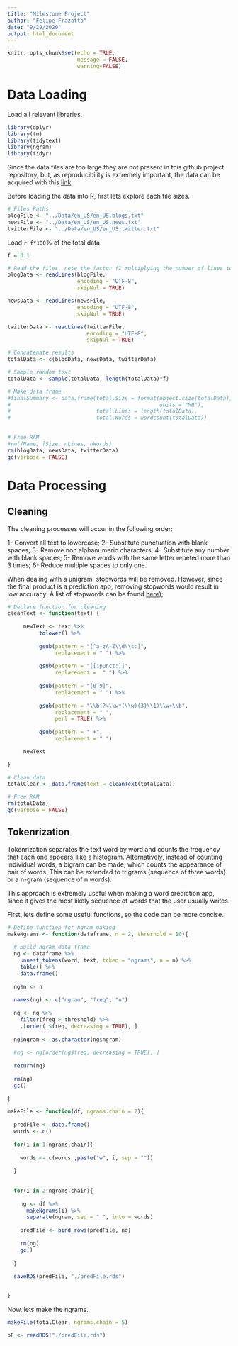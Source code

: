 ```yaml
---
title: "Milestone Project"
author: "Felipe Frazatto"
date: "9/29/2020"
output: html_document
---
```


```r
knitr::opts_chunk$set(echo = TRUE, 
                      message = FALSE,
                      warning=FALSE)
```


# Data Loading

Load all relevant libraries.


```r

library(dplyr)
library(tm)
library(tidytext)
library(ngram)
library(tidyr)

```


Since the data files are too large they are not present in this github project 
repository, but, as reproducibility is extremely important, the data can be 
acquired with this 
[link](https://d396qusza40orc.cloudfront.net/dsscapstone/dataset/Coursera-SwiftKey.zip).

Before loading the data into R, first lets explore each file sizes.

```r

# Files Paths
blogFile <- "../Data/en_US/en_US.blogs.txt"
newsFile <- "../Data/en_US/en_US.news.txt"
twitterFile <- "../Data/en_US/en_US.twitter.txt"

```

Load `r f*100 `% of the total data.

```r

f = 0.1

# Read the files, note the factor f1 multiplying the number of lines to be read
blogData <- readLines(blogFile,
                      encoding = "UTF-8",
                      skipNul = TRUE)

newsData <- readLines(newsFile, 
                      encoding = "UTF-8", 
                      skipNul = TRUE)

twitterData <- readLines(twitterFile,
                         encoding = "UTF-8",
                         skipNul = TRUE)

# Concatenate results
totalData <- c(blogData, newsData, twitterData)

# Sample random text
totalData <- sample(totalData, length(totalData)*f)

# Make data frame
#finalSummary <- data.frame(total.Size = format(object.size(totalData), 
#                                               units = "MB"),
#                           total.Lines = length(totalData),
#                           total.Words = wordcount(totalData))

        
# Free RAM
#rm(fName, fSize, nLines, nWords)
rm(blogData, newsData, twitterData)
gc(verbose = FALSE)

```


# Data Processing

## Cleaning

The cleaning processes will occur in the following order:

1- Convert all text to lowercase;
2- Substitute punctuation with blank spaces;
3- Remove non alphanumeric characters;
4- Substitute any number with blank spaces;
5- Remove words with the same letter repeted more than 3 times;
6- Reduce multiple spaces to only one.


When dealing with a unigram, stopwords will be removed. However, since the 
final product is a prediction app, removing stopwords would result in low 
accuracy. A list of stopwords can be found 
[here](https://www.ranks.nl/stopwords));


```r

# Declare function for cleaning
cleanText <- function(text) {
     
     newText <- text %>% 
          tolower() %>% 
          
          gsub(pattern = "[^a-zA-Z\\d\\s:]",
               replacement = " ") %>%
          
          gsub(pattern = "[[:punct:]]", 
               replacement =  " ") %>% 
          
          gsub(pattern = "[0-9]", 
               replacement = " ") %>% 
          
          gsub(pattern = "\\b(?=\\w*(\\w){3}\\1)\\w+\\b",
               replacement = " ", 
               perl = TRUE) %>%
          
          gsub(pattern = " +", 
               replacement = " ")      

     newText
     
}

# Clean data
totalClear <- data.frame(text = cleanText(totalData))

# Free RAM
rm(totalData)
gc(verbose = FALSE)

```

## Tokenrization

Tokenrization separates the text word by word and counts the frequency that each
one appears, like a histogram. Alternatively, instead of counting individual 
words, a bigram can be made, which counts the appearance of pair of words. This
can be extended to trigrams (sequence of three words) or a n-gram (sequence of
n words). 

This approach is extremely useful when making a word prediction app, since it 
gives the most likely sequence of words that the user usually writes.

First, lets define some useful functions, so the code can be more concise. 

```r

# Define function for ngram making
makeNgrams <- function(dataframe, n = 2, threshold = 10){
  
  # Build ngram data frame
  ng <- dataframe %>%
    unnest_tokens(word, text, token = "ngrams", n = n) %>%
    table() %>%
    data.frame()
  
  ng$n <- n
  
  names(ng) <- c("ngram", "freq", "n")
  
  ng <- ng %>% 
    filter(freq > threshold) %>%
    .[order(.$freq, decreasing = TRUE), ]
  
  ng$ngram <- as.character(ng$ngram)
    
  #ng <- ng[order(ng$freq, decreasing = TRUE), ]
  
  return(ng)
  
  rm(ng)
  gc()
  
}
```

```r

makeFile <- function(df, ngrams.chain = 2){
  
  predFile <- data.frame()
  words <- c()
  
  for(i in 1:ngrams.chain){
    
    words <- c(words ,paste("w", i, sep = ""))
    
  }
  
  
  for(i in 2:ngrams.chain){
    
    ng <- df %>% 
      makeNgrams(i) %>% 
      separate(ngram, sep = " ", into = words)
    
    predFile <- bind_rows(predFile, ng)
    
    rm(ng)
    gc()
    
  }
  
  saveRDS(predFile, "./predFile.rds")

  
}


```



Now, lets make the ngrams.

```r

makeFile(totalClear, ngrams.chain = 5)

```



```r

pF <- readRDS("./predFile.rds")

```


